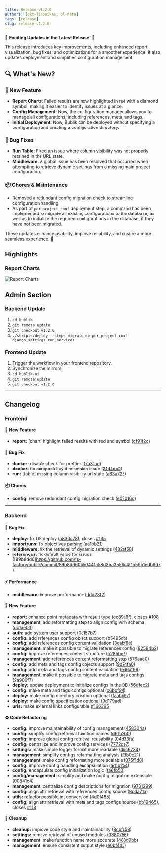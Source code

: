 ```yaml
---
title: Release v1.2.0
authors: [okt-limonikas, ol-nata]
tags: [release]
slug: release-v1.2.0
---
```


🎉 **Exciting Updates in the Latest Release!** 🎉

This release introduces key improvements, including enhanced report visualization, bug fixes, and optimizations for a smoother experience. It also updates deployment and simplifies configuration management.

## 🔍 What's New?

### 🚀 New Feature

- **Report Charts**: Failed results are now highlighted in red with a diamond symbol, making it easier to identify issues at a glance.
- **Config Management**: Now, the configuration manager allows you to manage all configurations, including references, meta, and tags.
- **Initial Deployment**: Now, Bublik can be deployed without specifying a configuration and creating a configuration directory.

### 🐛 Bug Fixes

- **Run Table**: Fixed an issue where column visibility was not properly retained in the URL state.
- **Middleware**: A global issue has been resolved that occurred when attempting to retrieve dynamic settings from a missing main project configuration.

### 📦 Chores & Maintenance

- Removed a redundant config migration check to streamline configuration handling.
- As part of `per_project_conf` deployment step, a command has been implemented to migrate all existing configurations to the database, as well as to initialize the required configurations in the database, if they have not been migrated.

These updates enhance usability, improve reliability, and ensure a more seamless experience. 🚀

<!--truncate-->

## Highlights

### Report Charts

![Report Charts](./img/report-chart.png)

## Admin Section

### Backend Update

1. `cd bublik`
2. `git remote update`
3. `git checkout v1.2.0`
4. `./scripts/deploy --steps migrate_db per_project_conf django_settings run_services`

### Frontend Update

1. Trigger the workflow in your frontend repository.
2. Synchronize the mirrors.
3. `cd bublik-ui`
4. `git remote update`
5. `git checkout v1.2.0`

---

## Changelog

### Frontend

#### 🚀 New Feature

- **report:** [chart] highlight failed results with red and symbol ([cf91f2c](https://github.com/ts-factory/bublik-ui/commit/cf91f2c8e9b97e4201e37f2aa6a2d5b7b9922d5a))

#### 🐛 Bug Fix

- **docker:** disable check for prettier ([17a31ad](https://github.com/ts-factory/bublik-ui/commit/17a31adcb949c6e81fbf91c0f3acdbde2104f37c))
- **docker:** fix corepack keyid mismatch issue ([31d4dc2](https://github.com/ts-factory/bublik-ui/commit/31d4dc203c031eea0d3588cde9df9d3b45a7101b))
- **run:** [table] missing column visibility url state ([a63a725](https://github.com/ts-factory/bublik-ui/commit/a63a725f7bc1a97700e6b5d44ddae3a3f948e980))

#### 📦 Chores

- **config:** remove redundant config migration check ([e03016d](https://github.com/ts-factory/bublik-ui/commit/e03016d53b6a868b50fb26e52678526a9a70a200))

---

### Backend

#### 🐛 Bug Fix
- **deploy:** fix DB deploy ([a830c78](https://github.com/ts-factory/bublik/commit/a830c784b6d93745d1dc77c2e6db9ee6a6c28c91)), closes [#135](https://github.com/ts-factory/bublik/issues/135)
- **importruns:** fix objectives parsing ([aa1bb21](https://github.com/ts-factory/bublik/commit/aa1bb215665bcf9ede0a29477b0c3b647623f49e))
- **middleware:** fix the retrieval of dynamic settings ([482af58](https://github.com/ts-factory/bublik/commit/482af58943a0673e4144d97feb6e1907835d39c8))
- **references:** fix default value for issues ([89b8dd6]https://github.com/ts-factory/bublik/commit/89b8dd60b50441a58d3ba3556c4f1b59b1edb9d7)


#### ⚡ Performance
- **middleware:** improve performance ([ddd23f2](https://github.com/ts-factory/bublik/commit/ddd23f2f4a67207c2923e3ba0076d6cf778166d5))

#### 🚀 New Feature
- **report:** enhance point metadata with result type ([ec89a6f](https://github.com/ts-factory/bublik/commit/ec89a6f7969009cc5d9a3d8809f4f4203e933ab6)), closes [#108](https://github.com/ts-factory/bublik/issues/108)
- **management:** add reformatting step to align config with schema ([dc1ae03](https://github.com/ts-factory/bublik/commit/dc1ae033ed92e662b36d928d5b65c498344d8d37))
- **auth:** add system user support ([0e157b7](https://github.com/ts-factory/bublik/commit/0e157b788d81502700ca2e86580c8691a8de57bc))
- **config:** add references config object support ([b5495db](https://github.com/ts-factory/bublik/commit/b5495db6f93af8405fb7092fe67d85e94f31fbbf))
- **config:** add references config content validation ([3cabf8e](https://github.com/ts-factory/bublik/commit/3cabf8e2d3fda8b97dd377d40564e0940271e9a6))
- **management:** make it possible to migrate references config ([82594b2](https://github.com/ts-factory/bublik/commit/82594b2c16098340135522e68b6d80280b1b3aed))
- **config:** improve references content structure ([b285be7](https://github.com/ts-factory/bublik/commit/b285be7cc0cbb4e7466d2c0d6177ba42fd7280ff))
- **management:** add references content reformatting step ([576aae0](https://github.com/ts-factory/bublik/commit/576aae090aa13f7381bb441c778f4d38856a0e82))
- **config:** add meta and tags config objects support ([9d74fa0](https://github.com/ts-factory/bublik/commit/9d74fa06ea88d05d9d5679abe107ac3de332b4ff))
- **config:** add meta and tags config content validation ([e66af99](https://github.com/ts-factory/bublik/commit/e66af99e1809fd249b7bc16945df71491fe7f551))
- **management:** make it possible to migrate meta and tags configs ([2a906f7](https://github.com/ts-factory/bublik/commit/2a906f72760cc2167f4d8ba64aae3e03159ac2ee))
- **deploy:** update deployment to initialize configs in the DB ([56dfec2](https://github.com/ts-factory/bublik/commit/56dfec2863ba3c7a0ff709f25f7383e328b962c1))
- **config:** make meta and tags configs optional ([c6bbf94](https://github.com/ts-factory/bublik/commit/c6bbf9463bfdb8c18f4b16c6b37c92d5ffae31c4))
- **deploy:** make config directory creation optional ([faabb97](https://github.com/ts-factory/bublik/commit/faabb974569fbceeb2835bb58509f490377279c8))
- **deploy:** make config specification optional ([9d179ad](https://github.com/ts-factory/bublik/commit/9d179adbd87db5e28bb383e7157153b1119dcc43))
- **urls:** make external links configurable ([f166395](https://github.com/ts-factory/bublik/commit/f1663959735b8780828bb2254c98f58f43f2afeb)

#### ♻️ Code Refactoring
- **config:** improve maintainability of config management ([458304a](https://github.com/ts-factory/bublik/commit/458304a65a1531d3b29272644d91ca6ff0d422a4))
- **config:** simplify config retrieval function names ([d61b2b0](https://github.com/ts-factory/bublik/commit/d61b2b0522c1a25ab21fee9f93f55eeee0c4224c))
- **config:** improve global config retrieval reusability ([04d33fa](https://github.com/ts-factory/bublik/commit/04d33fa6280e11cbb48daa74e1def1fdb0a86571))
- **config:** centralize and improve config services ([7772de7](https://github.com/ts-factory/bublik/commit/7772de7263917acbd303472fae00c8c43971ffeb))
- **settings:** make simple logger format more readable ([dbc6734](https://github.com/ts-factory/bublik/commit/dbc6734219f18985d970b16cffa4208725835751))
- **management:** simplify configs reformatting analysis ([f9b0c21](https://github.com/ts-factory/bublik/commit/f9b0c21eff58df09bf7146c05fa9eea042a88b8c))
- **management:** make config reformating more scalable ([075f1d8](https://github.com/ts-factory/bublik/commit/075f1d80717ab517d539d60e4aabc5bfdcdf5d5a))
- **config:** improve config handling encapsulation ([ad1b2a4](https://github.com/ts-factory/bublik/commit/ad1b2a438d88fb20bd6ceb78b1c4f650812dd416))
- **config:** encapsulate config initialization logic ([fa6fb50](https://github.com/ts-factory/bublik/commit/fa6fb50785786efdc082b0ae13294b82d442a641))
- **config/management:** simplify and make config migration extensible ([00841c4](https://github.com/ts-factory/bublik/commit/00841c486dc506dd12c934d97fa7ba95f4b9fb8c))
- **management:** centralize config descriptions for migration ([9731299](https://github.com/ts-factory/bublik/commit/973129968ac4e94420f4080532d8851f015536d1))
- **config:** align attr retrieval with references config source ([8cda71a](https://github.com/ts-factory/bublik/commit/8cda71a84de7a9c4f8e6fd50ce5d6c4057ab29c2))
- **utils:** refactor possible int conversion ([4d0f485](https://github.com/ts-factory/bublik/commit/4d0f48592b2b62b18d6eba8872bf04fd0729a6b4))
- **config:** align attr retrieval with meta and tags configs source ([bb19465](https://github.com/ts-factory/bublik/commit/bb1946529cb2fc39f2081f241308490588ba076b)), closes [#118](https://github.com/ts-factory/bublik/issues/118)

#### 🧹 Cleanup
- **cleanup:** improve code style and maintainability ([8cbfc58](https://github.com/ts-factory/bublik/commit/8cbfc58d01d1e7ff5790b22279fd1fcf39c727a5))
- **settings:** remove retrieval of unused modules ([3880756](https://github.com/ts-factory/bublik/commit/3880756b15436efbb241cae0c9032206f97637d2))
- **management:** make function name more accurate ([488d9bb](https://github.com/ts-factory/bublik/commit/488d9bbb99024247dfe2f8412c182b9d5e806983))
- **management:** ensure consistent output style ([e0bf4d5](https://github.com/ts-factory/bublik/commit/e0bf4d50647750c575d78c92b9628381e1e6d9e8))
